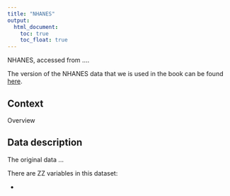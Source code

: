 ```yaml
---
title: "NHANES"
output:
  html_document: 
    toc: true
    toc_float: true
---
```


NHANES, accessed from ....

The version of the NHANES data that we is used in the book can be found [here]().

## Context

Overview

## Data description

The original data ...

There are ZZ variables in this dataset:

- 

